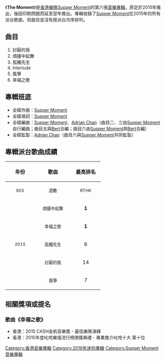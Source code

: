 {{Album infobox | <!-- See Wikipedia:WikiProject_Albums -->
| Name        = The Moment
| Type        = EP
| Cover       = Supper Moment The Moment.jpg
| Artist      = [[Supper_Moment|Supper Moment]]
| Released    = 2016年1月23日
| Recorded    = 2015年
| Genre       = [[粵語流行音樂|粵語流行音樂]]
| Length      = 22分20秒
| Label       = [[紅線音樂|紅線音樂]]<br>[[寰亞唱片|寰亞音樂]]
| Producer    = [[Adrian_Chan|Adrian Chan]] (1-6的音樂監製)<br>[[Supper_Moment|Supper Moment]] (6的音樂監製)
| Last album  = [[世界變了樣|世界變了樣]]<br>（2014年）
| This album  = '''The Moment'''<br>（2016年）
| Next album  = 
}}

《'''The Moment'''》是[[香港|香港]][[樂隊|樂隊]][[Supper_Moment|Supper Moment]]的第六張[[音樂專輯|音樂專輯]]，原定於2015年推出，後因印刷問題而延至翌年推出。專輯收錄了[[Supper_Moment|Supper Moment]]在2015年的所有派台歌曲，但曲目並沒有按派台次序排列。

==曲目==
# 討厭的我
# 煩擾中起舞
# 孤獨先生
# Interlude
# 風箏
# 幸福之歌

==專輯班底==
*全碟作曲：[[Supper_Moment|Supper Moment]]
*全碟填詞：[[Supper_Moment|Supper Moment]]
*全碟編曲：[[Supper_Moment|Supper Moment]]、[[Adrian_Chan|Adrian Chan]]（曲目二、三由[[Supper_Moment|Supper Moment]]自行編曲；曲目五與[[梁可耀|Bert]]合編；曲目六由[[Supper_Moment|Supper Moment]]與[[梁可耀|Bert]]合編）
*全碟監製：[[Adrian_Chan|Adrian Chan]]（曲目六與[[Supper_Moment|Supper Moment]]共同監製）

== 專輯派台歌曲成績 ==
{| class="wikitable"
!align="center" rowspan="2" | 年份
!align="center" rowspan="2" | 歌曲
!align="center" colspan="8" | 最高排名
|-
!width="80"|<small>903</small> !! width="100"|<small>週數</small> !! width="80"|<small>RTHK</small> !! width="100"|<small>週數</small> !! width="80"|<small>997</small> !! width="100"|<small>週數</small> !! width="80"|<small>TVB</small> !! width="100"|<small>週數</small>
|-
|align="center" rowspan="5"| <small>2015</small> ||align="center"| <small>煩擾中起舞</small> ||align="center"| '''1''' ||align="center"| 9 ||align="center"| 3 ||align="center"| 5 ||align="center"| - ||align="center"| - ||align="center"| - ||align="center"| -
|-
|align="center"| <small>幸福之歌</small> ||align="center"| '''1''' ||align="center"| 10 ||align="center"| 3 ||align="center"| 6 ||align="center"| - ||align="center"| - ||align="center"| 3 ||align="center"| 3
|-
|align="center"| <small>孤獨先生</small> ||align="center"| 6 ||align="center"| 4 ||align="center"| '''1''' ||align="center"| 7 ||align="center"| - ||align="center"| - ||align="center"| 6 ||align="center"| 3
|-
|align="center"| <small>討厭的我</small> ||align="center"| 14 ||align="center"| 2 ||align="center"| - ||align="center"| - ||align="center"| - ||align="center"| - ||align="center"| - ||align="center"| -
|-
|align="center"| <small>風箏</small> ||align="center"| 7 ||align="center"| 8 ||align="center"| - ||align="center"| - ||align="center"| - ||align="center"| - ||align="center"| - ||align="center"| -
|}

==相關獎項或提名==
===歌曲《幸福之歌》===
*香港：2015 CASH金帆音樂獎 - 最佳樂隊演繹
*香港：2015年度叱咤樂壇流行榜頒獎典禮 - 專業推介叱咤十大 第十位

{{Supper Moment}}
[[Category:香港音樂專輯|Category:香港音樂專輯]]
[[Category:2016年迷你專輯|Category:2016年迷你專輯]]
[[Category:Supper_Moment音樂專輯|Category:Supper Moment音樂專輯]]